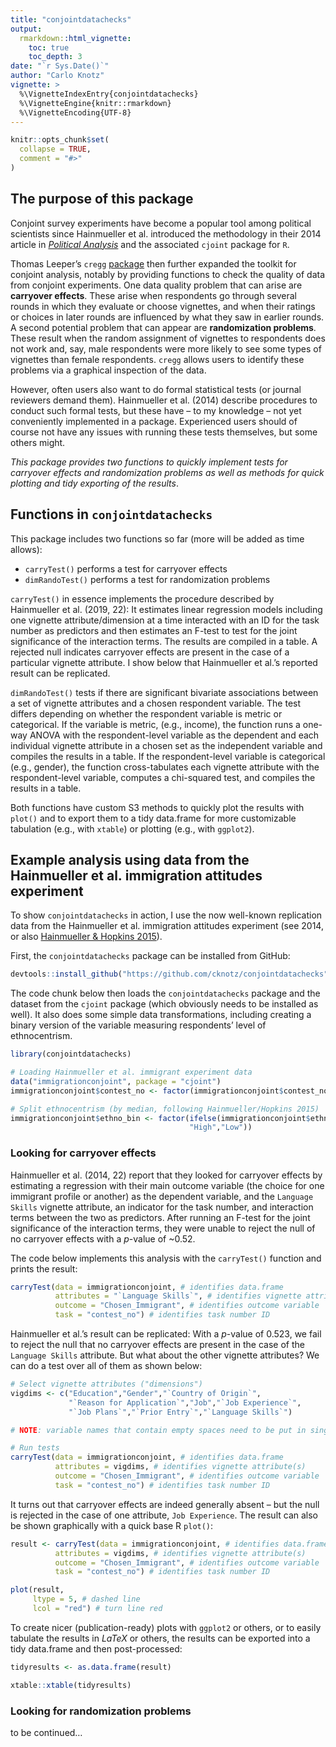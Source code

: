 ```yaml
---
title: "conjointdatachecks"
output: 
  rmarkdown::html_vignette:
    toc: true
    toc_depth: 3
date: "`r Sys.Date()`"
author: "Carlo Knotz"
vignette: >
  %\VignetteIndexEntry{conjointdatachecks}
  %\VignetteEngine{knitr::rmarkdown}
  %\VignetteEncoding{UTF-8}
---
```


```r
knitr::opts_chunk$set(
  collapse = TRUE,
  comment = "#>"
)
```

## The purpose of this package

Conjoint survey experiments have become a popular tool among political scientists since
Hainmueller et al. introduced the methodology in their 2014 article in [_Political Analysis_](https://www.cambridge.org/core/journals/political-analysis/article/causal-inference-in-conjoint-analysis-understanding-multidimensional-choices-via-stated-preference-experiments/414DA03BAA2ACE060FFE005F53EFF8C8) 
and the associated `cjoint` package for `R`.

Thomas Leeper's `cregg` [package](https://cran.r-project.org/web/packages/cregg/vignettes/Introduction.html) then further expanded the toolkit for conjoint analysis, notably by providing
functions to check the quality of data from conjoint experiments. One data quality problem that can arise are **carryover effects**. These arise when respondents go through several rounds in which they evaluate or choose vignettes, and when their ratings or choices in later rounds are influenced by what they saw in earlier rounds. A second potential problem that can appear are **randomization problems**. These result when the random assignment of vignettes to respondents does not work and, say, male respondents were more likely to see some types of vignettes than female respondents. `cregg` allows users to identify these problems via a graphical inspection of the data.

However, often users also want to do formal statistical tests (or journal reviewers demand them). Hainmueller et al. (2014) describe procedures to conduct such formal tests, but these have -- to my knowledge -- not yet conveniently implemented in a package. Experienced users should of course not have any issues with running these tests themselves, but some others might. 

_This package provides two functions to quickly implement tests for carryover effects and randomization problems as well as methods for quick plotting and tidy exporting of the results_.

## Functions in `conjointdatachecks`

This package includes two functions so far (more will be added as time allows):

* `carryTest()` performs a test for carryover effects
* `dimRandoTest()` performs a test for randomization problems

`carryTest()` in essence implements the procedure described by Hainmueller et al. (2019, 22): It estimates linear regression models including one vignette attribute/dimension at a time interacted with an ID for the task number as predictors and then estimates an F-test to test for the joint significance of the interaction terms. The results are compiled in a table. A rejected null indicates carryover effects are present in the case of a particular vignette attribute. I show below that Hainmueller et al.'s reported result can be replicated.

`dimRandoTest()` tests if there are significant bivariate associations between a set of vignette attributes and a chosen respondent variable. The test differs depending on whether the respondent variable is metric or categorical. If the variable is metric, (e.g., income), the function runs a one-way ANOVA with the respondent-level variable as the dependent and each individual vignette attribute in a chosen set as the independent variable and compiles the results in a table. If the respondent-level variable is categorical (e.g., gender), the function cross-tabulates each vignette attribute with the respondent-level variable, computes a chi-squared test, and compiles the results in a table.

Both functions have custom S3 methods to quickly plot the results with `plot()` and to export them to a tidy data.frame for more customizable tabulation (e.g., with `xtable`) or plotting (e.g., with `ggplot2`).

## Example analysis using data from the Hainmueller et al. immigration attitudes experiment

To show `conjointdatachecks` in action, I use the now well-known replication data from the Hainmueller et al. immigration attitudes experiment (see 2014, or also [Hainmueller & Hopkins 2015](https://doi.org/10.1111/ajps.12138)).

First, the `conjointdatachecks` package can be installed from GitHub:
```r
devtools::install_github("https://github.com/cknotz/conjointdatachecks")
```

The code chunk below then loads the `conjointdatachecks` package and the dataset from the `cjoint` package (which obviously needs to be installed as well). It also does some simple data transformations, including creating a binary version of the variable measuring respondents' level of ethnocentrism.

```r
library(conjointdatachecks)

# Loading Hainmueller et al. immigrant experiment data
data("immigrationconjoint", package = "cjoint")
immigrationconjoint$contest_no <- factor(immigrationconjoint$contest_no)

# Split ethnocentrism (by median, following Hainmueller/Hopkins 2015)
immigrationconjoint$ethno_bin <- factor(ifelse(immigrationconjoint$ethnocentrism>median(immigrationconjoint$ethnocentrism, na.rm = T),
                                        "High","Low"))

```

### Looking for carryover effects

Hainmueller et al. (2014, 22) report that they looked for carryover effects by estimating a regression with their main outcome variable (the choice for one immigrant profile or another) as the dependent variable, and the `Language Skills` vignette attribute, an indicator for the task number, and interaction terms between the two as predictors. After running an F-test for the joint significance of the interaction terms, they were unable to reject the null of no carryover effects with a _p_-value of ~0.52. 

The code below implements this analysis with the `carryTest()` function and prints the result:
```r
carryTest(data = immigrationconjoint, # identifies data.frame
          attributes = "`Language Skills`", # identifies vignette attribute(s)
          outcome = "Chosen_Immigrant", # identifies outcome variable
          task = "contest_no") # identifies task number ID

```

Hainmueller et al.'s result can be replicated: With a *p*-value of 0.523, we fail to reject the null that no carryover effects are present in the case of the `Language Skills` attribute. But what about the other vignette attributes? We can do a test over all of them as shown below:
```r
# Select vignette attributes ("dimensions")
vigdims <- c("Education","Gender","`Country of Origin`",
             "`Reason for Application`","Job","`Job Experience`",
             "`Job Plans`","`Prior Entry`","`Language Skills`")

# NOTE: variable names that contain empty spaces need to be put in single quotation marks!

# Run tests
carryTest(data = immigrationconjoint, # identifies data.frame
          attributes = vigdims, # identifies vignette attribute(s)
          outcome = "Chosen_Immigrant", # identifies outcome variable
          task = "contest_no") # identifies task number ID

```

It turns out that carryover effects are indeed generally absent -- but the null is rejected in the case of one attribute, `Job Experience`. The result can also be shown graphically with a quick base R `plot()`:
```r
result <- carryTest(data = immigrationconjoint, # identifies data.frame
          attributes = vigdims, # identifies vignette attribute(s)
          outcome = "Chosen_Immigrant", # identifies outcome variable
          task = "contest_no") # identifies task number ID

plot(result,
     ltype = 5, # dashed line
     lcol = "red") # turn line red 

```

To create nicer (publication-ready) plots with `ggplot2` or others, or to easily tabulate the results in *LaTeX* or others, the results can be exported into a tidy data.frame and then post-processed:
```r
tidyresults <- as.data.frame(result)

xtable::xtable(tidyresults)

```

### Looking for randomization problems

to be continued...



